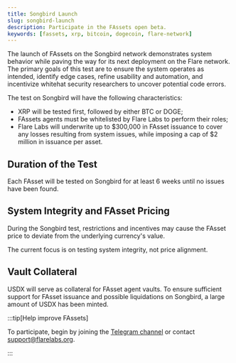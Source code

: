 ```yaml
---
title: Songbird Launch
slug: songbird-launch
description: Participate in the FAssets open beta.
keywords: [fassets, xrp, bitcoin, dogecoin, flare-network]
---
```



The launch of FAssets on the Songbird network demonstrates system behavior while paving the way for its next deployment on the Flare network. The primary goals of this test are to ensure the system operates as intended, identify edge cases, refine usability and automation, and incentivize whitehat security researchers to uncover potential code errors.

The test on Songbird will have the following characteristics:

- XRP will be tested first, followed by either BTC or DOGE;
- FAssets agents must be whitelisted by Flare Labs to perform their roles;
- Flare Labs will underwrite up to \$300,000 in FAsset issuance to cover any losses resulting from system issues, while imposing a cap of $2 million in issuance per asset.

## Duration of the Test

Each FAsset will be tested on Songbird for at least 6 weeks until no issues have been found.

## System Integrity and FAsset Pricing

During the Songbird test, restrictions and incentives may cause the FAsset price to deviate from the underlying currency's value.

The current focus is on testing system integrity, not price alignment.

## Vault Collateral

USDX will serve as collateral for FAsset agent vaults. To ensure sufficient support for FAsset issuance and possible liquidations on Songbird, a large amount of USDX has been minted.


:::tip[Help improve FAssets]

To participate, begin by joining the [Telegram channel](https://t.me/FlareSupport) or contact [support@flarelabs.org](mailto:support@flarelabs.org).

<JiraIssueCollector />

:::

